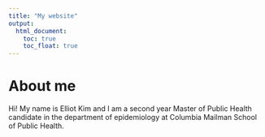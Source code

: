 ```yaml
---
title: "My website"
output: 
  html_document:
    toc: true
    toc_float: true
---
```


# About me

Hi! My name is Elliot Kim and I am a second year Master of Public Health candidate in the department of epidemiology at Columbia Mailman School of Public Health. 
